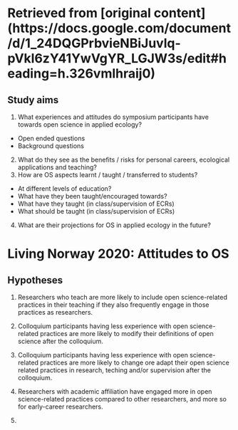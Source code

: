 # Retrieved from [original content] (https://docs.google.com/document/d/1_24DQGPrbvieNBiJuvlq-pVkl6zY41YwVgYR_LGJW3s/edit#heading=h.326vmlhraij0) 

## Study aims

1. What experiences and attitudes do symposium participants have towards open science in applied ecology?
  + Open ended questions
  + Background questions
2. What do they see as the benefits / risks for personal careers, ecological applications and teaching?
3. How are OS aspects learnt / taught / transferred to students?
  + At different levels of education?
  + What have they been taught/encouraged towards?
  + What have they taught (in class/supervision of ECRs)
  + What should be taught (in class/supervision of ECRs)
4. What are their projections for OS in applied ecology in the future?


# Living Norway 2020: Attitudes to OS




## Hypotheses

1. Researchers who teach are more likely to include open science-related practices in their teaching if they also frequently engage in those practices as researchers.
2. Colloquium participants having less experience with open science-related practices are more likely to modify their definitions of open science after the colloquium.
3. Colloquium participants having less experience with open science-related practices are more likely to change ore adapt their open science related practices in research, teching and/or supervision after the colloquium.
4. Researchers with academic affiliation have engaged more in open science-related practices compared to other researchers, and more so for early-career researchers.

5. 
